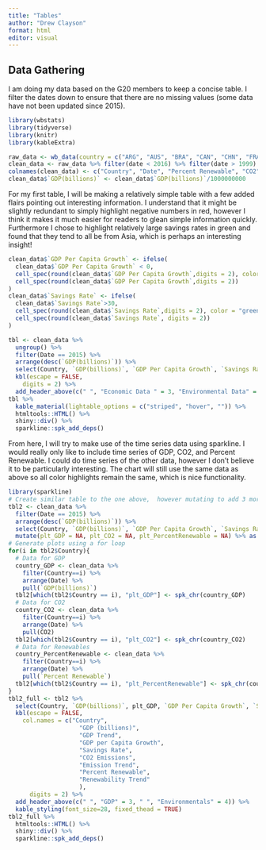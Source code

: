 ```yaml
---
title: "Tables"
author: "Drew Clayson"
format: html
editor: visual
---
```


## Data Gathering

I am doing my data based on the G20 members to keep a concise table. I filter the dates down to ensure that there are no missing values (some data have not been updated since 2015).

```r
library(wbstats)
library(tidyverse)
library(knitr)
library(kableExtra)

raw_data <- wb_data(country = c("ARG", "AUS", "BRA", "CAN", "CHN", "FRA", "DEU", "IND", "IDN", "ITA", "KOR", "JPN", "MEX", "RUS", "SAU", "ZAF", "TUR", "GBR", "USA", "EU"), indicator = c("NY.GDP.MKTP.KD", "NY.GDP.PCAP.KD.ZG", "EN.ATM.CO2E.KT", "EG.ELC.RNEW.ZS", "NY.GNS.ICTR.ZS"))
clean_data <- raw_data %>% filter(date < 2016) %>% filter(date > 1999) %>% select(c(3:9))
colnames(clean_data) <- c("Country", "Date", "Percent Renewable", "CO2", "GDP(billions)", "GDP Per Capita Growth", "Savings Rate")
clean_data$`GDP(billions)` <- clean_data$`GDP(billions)`/1000000000
```

For my first table, I will be making a relatively simple table with a few added flairs pointing out interesting information. I understand that it might be slightly redundant to simply highlight negative numbers in red, however I think it makes it much easier for readers to glean simple information quickly. Furthermore I chose to highlight relatively large savings rates in green and found that they tend to all be from Asia, which is perhaps an interesting insight!

```r
clean_data$`GDP Per Capita Growth` <- ifelse(
  clean_data$`GDP Per Capita Growth` < 0,
  cell_spec(round(clean_data$`GDP Per Capita Growth`,digits = 2), color = "red", bold = TRUE),
  cell_spec(round(clean_data$`GDP Per Capita Growth`,digits = 2))
)
clean_data$`Savings Rate` <- ifelse(
  clean_data$`Savings Rate`>30,
  cell_spec(round(clean_data$`Savings Rate`,digits = 2), color = "green"),
  cell_spec(round(clean_data$`Savings Rate`, digits = 2))
)

tbl <- clean_data %>%
  ungroup() %>%
  filter(Date == 2015) %>%
  arrange(desc(`GDP(billions)`)) %>%
  select(Country, `GDP(billions)`, `GDP Per Capita Growth`, `Savings Rate`, CO2, `Percent Renewable`) %>%
  kbl(escape = FALSE,
    digits = 2) %>%
  add_header_above(c(" ", "Economic Data " = 3, "Environmental Data" = 2))
tbl %>%
  kable_material(lightable_options = c("striped", "hover", "")) %>%
  htmltools::HTML() %>%
  shiny::div() %>%
  sparkline::spk_add_deps()
```

From here, I will try to make use of the time series data using sparkline. I would really only like to include time series of GDP, CO2, and Percent Renewable. I could do time series of the other data, however I don't believe it to be particularly interesting. The chart will still use the same data as above so all color highlights remain the same, which is nice functionality.

```r
library(sparkline)
# Create similar table to the one above,  however mutating to add 3 more variables
tbl2 <- clean_data %>%
  filter(Date == 2015) %>%
  arrange(desc(`GDP(billions)`)) %>%
  select(Country, `GDP(billions)`, `GDP Per Capita Growth`, `Savings Rate`, CO2, `Percent Renewable`) %>%
  mutate(plt_GDP = NA, plt_CO2 = NA, plt_PercentRenewable = NA) %>% as.data.frame()
# Generate plots using a for loop
for(i in tbl2$Country){
  # Data for GDP
  country_GDP <- clean_data %>%
    filter(Country==i) %>%
    arrange(Date) %>%
    pull(`GDP(billions)`)
  tbl2[which(tbl2$Country == i), "plt_GDP"] <- spk_chr(country_GDP)
  # Data for CO2
  country_CO2 <- clean_data %>%
    filter(Country==i) %>%
    arrange(Date) %>%
    pull(CO2)
  tbl2[which(tbl2$Country == i), "plt_CO2"] <- spk_chr(country_CO2)
  # Data for Renewables
  country_PercentRenewable <- clean_data %>%
    filter(Country==i) %>%
    arrange(Date) %>%
    pull(`Percent Renewable`)
  tbl2[which(tbl2$Country == i), "plt_PercentRenewable"] <- spk_chr(country_PercentRenewable)
}
tbl2_full <- tbl2 %>%
  select(Country, `GDP(billions)`, plt_GDP, `GDP Per Capita Growth`, `Savings Rate`, CO2, plt_CO2, `Percent Renewable`, plt_PercentRenewable) %>%
  kbl(escape = FALSE,
    col.names = c("Country",
                    "GDP (billions)",
                    "GDP Trend",
                    "GDP per Capita Growth",
                    "Savings Rate",
                    "CO2 Emissions",
                    "Emission Trend",
                    "Percent Renewable",
                    "Renewability Trend"
                    ),
      digits = 2) %>%
  add_header_above(c(" ", "GDP" = 3, " ", "Environmentals" = 4)) %>%
  kable_styling(font_size=28, fixed_thead = TRUE)
tbl2_full %>%
  htmltools::HTML() %>%
  shiny::div() %>%
  sparkline::spk_add_deps()
```
